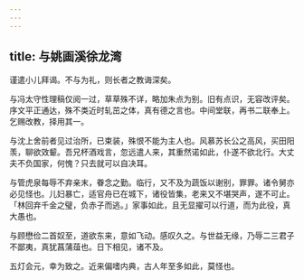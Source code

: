 ```yaml
---
---
---
```

title: 与姚画溪徐龙湾
---



谨遣小儿拜谒。不与为礼，则长者之教诲深矣。

与冯太守性理稿仅阅一过，草草殊不详，略加朱点为别。旧有点识，无容改评矣。序文平正通达，殊不类近时轧茁之体，真有德之言也。中间堂联，再书二联奉上。乞赐改教，择用其一。

与沈上舍前者见过治所，已束装，殊恨不能为主人也。风慕苏长公之高风，买田阳羡，聊欲效颦。吾兄杯酒戏言，忽远遣人来，其重然诺如此，仆遂不欲北行。大丈夫不负国家，何愧？只去就可以自决耳。

与管虎泉每辱不弃亲末，眷念之勤。临行，又不及为蔬饭以谢别，罪罪。诸令舅亦必见怪也。儿妇暴亡，适官舟已在城下，诸役皆集，老来又不堪哭声，遂不可止。「林回弃千金之璧，负赤子而逃。」家事如此，且无显擢可以行道，而为此役，真大愚也。

与顾懋俭二首奴至，道欲东来，意如飞动。感叹久之。与世益无缘，乃辱二三君子不鄙夷，真犹菖蒲葅也。日下相见，诸不及。

五灯会元，幸为致之。近来偏嗜内典，古人年至多如此，莫怪也。